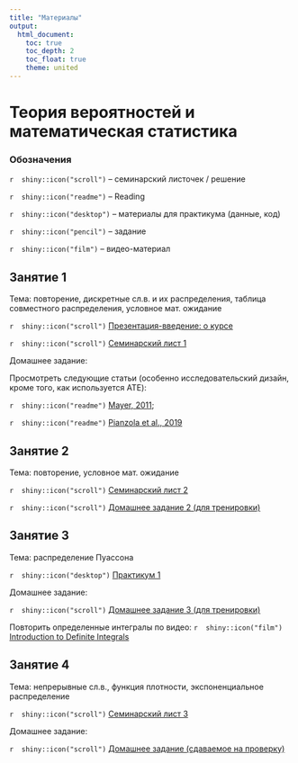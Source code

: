 ```yaml
---
title: "Материалы"
output:
  html_document:
    toc: true
    toc_depth: 2
    toc_float: true
    theme: united
---
```

# Теория вероятностей и математическая статистика

### Обозначения

`r  shiny::icon("scroll")` -- семинарский листочек / решение 

`r  shiny::icon("readme")` -- Reading

`r  shiny::icon("desktop")` -- материалы для практикума (данные, код)

`r  shiny::icon("pencil")` -- задание

`r  shiny::icon("film")` -- видео-материал


## Занятие 1
 
Тема: повторение, дискретные сл.в. и их распределения, таблица совместного распределения, условное мат. ожидание

`r  shiny::icon("scroll")` <a href="tvims2_intro_2025.pdf" title=>Презентация-введение: о курсе</a>

`r  shiny::icon("scroll")` <a href="tvims2_seminar1_2025.pdf" title=>Семинарский лист 1</a>

Домашнее задание: 
 
Просмотреть следующие статьи (особенно исследовательский дизайн, кроме того, как используется ATE): 

`r  shiny::icon("readme")` <a href="https://disk.yandex.ru/i/ri6jodHqYpQxCw" title=>Mayer, 2011</a>; 

`r  shiny::icon("readme")` <a href="https://disk.yandex.ru/i/egohYd4tpMy_gg" title=>Pianzola et al., 2019</a>
 
## Занятие 2
 
Тема: повторение, условное мат. ожидание

`r  shiny::icon("scroll")` <a href="tvims2_seminar2_2025.pdf" title=>Семинарский лист 2</a>

`r  shiny::icon("scroll")` <a href="tvims2_hw2_2025.pdf" title=>Домашнее задание 2 (для тренировки)</a>

## Занятие 3
 
Тема: распределение Пуассона

`r  shiny::icon("desktop")` <a href="tvims2_lab1_.ipynb" title=>Практикум 1</a>

Домашнее задание:

`r  shiny::icon("scroll")` <a href="tvims2_hw3.pdf" title=>Домашнее задание 3 (для тренировки)</a>

Повторить определенные интегралы по видео: `r  shiny::icon("film")` <a href="https://ocw.mit.edu/courses/18-01sc-single-variable-calculus-fall-2010/resources/clip-1-introduction-to-definite-integrals/" title=>Introduction to Definite Integrals</a>  

## Занятие 4
 
Тема: непрерывные сл.в., функция плотности, экспоненциальное распределение

`r  shiny::icon("scroll")` <a href="tvims2_seminar3.pdf" title=>Семинарский лист 3</a>

Домашнее задание:

`r  shiny::icon("scroll")` <a href="tvims2_hw1_for_submission_2025.pdf" title=>Домашнее задание (сдаваемое на проверку)</a>


